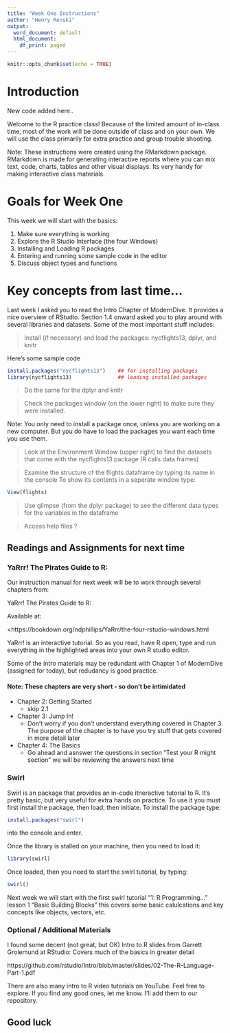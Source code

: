 ```yaml
---
title: "Week One Instructions"
author: "Henry Renski"
output:
  word_document: default
  html_document:
    df_print: paged
---
```


```r
knitr::opts_chunk$set(echo = TRUE)
```

# Introduction

New code added here..

Welcome to the R practice class!  Because of the limited amount of in-class time, most of the work will be done outside of class and on your own.  We will use the class primarily for extra practice and group trouble shooting.

Note:  These instructions were created using the RMarkdown package.  RMarkdown is made for generating interactive reports where you can mix text, code, charts, tables and other visual displays.  Its very handy for making interactive class materials.

#  Goals for Week One

This week we will start with the basics:

1. Make sure everything is working
2. Explore the R Studio Interface (the four Windows)
3. Installing and Loading R packages
4. Entering and running some sample code in the editor
5. Discuss object types and functions


# Key concepts from last time...

Last week I asked you to read the Intro Chapter of ModernDive.  It provides a nice overview of RStudio.  Section 1.4 onward asked you to play around with several libraries and datasets.  Some of the most important stuff includes:

> Install (if necessary) and load the packages: nycflights13, dplyr, and knitr

Here's some sample code

```r

install.packages("nycflights13")    ## for installing packages
library(nycflights13)               ## loading installed packages
```
> Do the same for the dplyr and knitr

> Check the packages window (on the lower right) to make sure they were installed.

Note:  You only need to install a package once, unless you are working on a new computer. But you do have to load the packages you want each time you use them.

> Look at the Environment Window (upper right) to find the datasets that come with the nycflights13 package (R calls data frames)

> Examine the structure of the flights dataframe by typing its name in the console
> To show its contents in a seperate window type:

```r

View(flights)
```

> Use glimpse (from the dplyr package) to see the different data types for the variables in the dataframe

> Access help files ?


## Readings and Assignments for next time

### YaRrr! The Pirates Guide to R:

Our instruction manual for next week will be to work through several chapters from:

YaRrr! The Pirates Guide to R:

Available at:

<https://bookdown.org/ndphillips/YaRrr/the-four-rstudio-windows.html

YaRrr! is an interactive tutorial.  So as you read, have R open, type and run everything in the highlighted areas into your own R studio editor.  

Some of the intro materials may be redundant with Chapter 1 of ModernDive (assigned for today), but redudancy is good practice.

####  Note:  These chapters are very short - so don't be intimidated

* Chapter 2:  Getting Started
  + skip 2.1
* Chapter 3:  Jump In!
  + Don't worry if you don't understand everything covered in Chapter 3.  The purpose of the chapter is to have you try stuff that gets covered in more detail later
* Chapter 4:  The Basics
  + Go ahead and asnswer the questions in section "Test your R might section" we will be reviewing the answers next time


### Swirl

Swirl is an package that provides an in-code itneractive tutorial to R.  It's pretty basic, but very useful for extra hands on practice.  To use it you must first install the package, then load, then initiate.  To install the package type:

```r

install.packages("swirl")  
```
	
into the console and enter.

 Once the library is stalled on your machine, then you need to load it:

```r

library(swirl)
```

Once loaded, then you need to start the swirl tutorial, by typing:

```r

swirl()
```

Next week we will start with the first swirl tutorial "1: R Programming..." lesson 1 "Basic Building Blocks" this covers some basic calulcations and key concepts like objects, vectors, etc.


### Optional / Additional Materials 

I found some decent (not great, but OK) Intro to R slides from Garrett Grolemund at RStudio:  Covers much of the basics in greater detail

https://github.com/rstudio/Intro/blob/master/slides/02-The-R-Language-Part-1.pdf

There are also many intro to R video tutorials on YouTube.  Feel free to explore.  If you find any good ones, let me know.  I'll add them to our repository.

## Good luck
